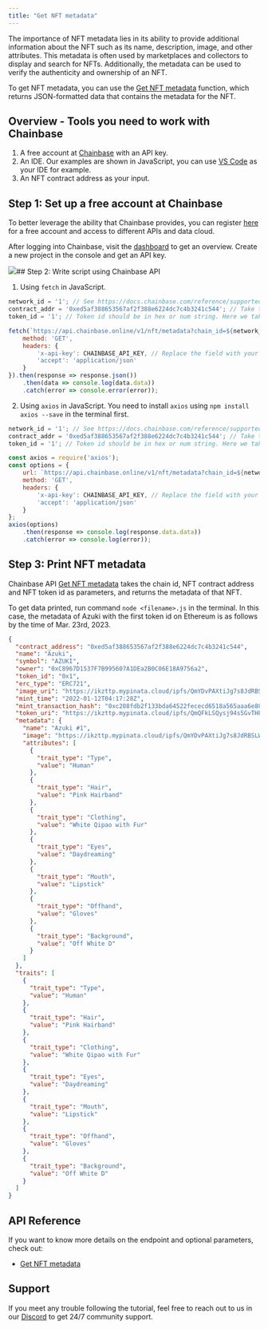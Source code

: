 ```yaml
---
title: "Get NFT metadata"
---
```


The importance of NFT metadata lies in its ability to provide additional information about the NFT such as its name, description, image, and other attributes. This metadata is often used by marketplaces and collectors to display and search for NFTs. Additionally, the metadata can be used to verify the authenticity and ownership of an NFT.

To get NFT metadata, you can use the [Get NFT metadata](/api-reference/web3-api/nft/nft-metadata/get-nft-metadata) function, which returns JSON-formatted data that contains the metadata for the NFT.

## Overview - Tools you need to work with Chainbase

1. A free account at [Chainbase](https://www.chainbase.com) with an API key.
2. An IDE. Our examples are shown in JavaScript, you can use [VS Code](https://code.visualstudio.com/) as your IDE for example.
3. An NFT contract address as your input.

## Step 1: Set up a free account at Chainbase

To better leverage the ability that Chainbase provides, you can register [here](http://www.chainbase.com/register) for a free account and access to different APIs and data cloud.

After logging into Chainbase, visit the [dashboard](https://console.chainbase.com/) to get an overview. Create a new project in the console and get an API key.

![](https://files.readme.io/e44419d-image.png)## Step 2: Write script using Chainbase API

1. Using `fetch` in JavaScript.

```jsx
network_id = '1'; // See https://docs.chainbase.com/reference/supported-chains to get the id of different chains.
contract_addr = '0xed5af388653567af2f388e6224dc7c4b3241c544'; // Take the contract address of Azuki as an example.
token_id = '1'; // Token id should be in hex or num string. Here we take 1 as example.

fetch(`https://api.chainbase.online/v1/nft/metadata?chain_id=${network_id}&contract_address=${contract_addr}&token_id=${token_id}`, {
    method: 'GET',
    headers: {
        'x-api-key': CHAINBASE_API_KEY, // Replace the field with your API key.
        'accept': 'application/json'
    }
}).then(response => response.json())
    .then(data => console.log(data.data))
    .catch(error => console.error(error));
```

2. Using `axios` in JavaScript. You need to install `axios` using `npm install axios --save` in the terminal first.

```jsx
network_id = '1'; // See https://docs.chainbase.com/reference/supported-chains to get the id of different chains.
contract_addr = '0xed5af388653567af2f388e6224dc7c4b3241c544'; // Take the contract address of Azuki as an example.
token_id = '1'; // Token id should be in hex or num string. Here we take 1 as example.

const axios = require('axios');
const options = {
    url: `https://api.chainbase.online/v1/nft/metadata?chain_id=${network_id}&contract_address=${contract_addr}&token_id=${token_id}`,
    method: 'GET',
    headers: {
        'x-api-key': CHAINBASE_API_KEY, // Replace the field with your API key.
        'accept': 'application/json'
    }
};
axios(options)
    .then(response => console.log(response.data.data))
    .catch(error => console.log(error));
```

## Step 3: Print NFT metadata

Chainbase API [Get NFT metadata](/api-reference/web3-api/nft/nft-metadata/get-nft-metadata) takes the chain id, NFT contract address and NFT token id as parameters, and returns the metadata of that NFT.

To get data printed, run command `node <filename>.js` in the terminal. In this case, the metadata of Azuki with the first token id on Ethereum is as follows by the time of Mar. 23rd, 2023.

```json
{
  "contract_address": "0xed5af388653567af2f388e6224dc7c4b3241c544",
  "name": "Azuki",
  "symbol": "AZUKI",
  "owner": "0xC8967D1537F7B995607A1DEa2B0C06E18A9756a2",
  "token_id": "0x1",
  "erc_type": "ERC721",
  "image_uri": "https://ikzttp.mypinata.cloud/ipfs/QmYDvPAXtiJg7s8JdRBSLWdgSphQdac8j1YuQNNxcGE1hg/1.png",
  "mint_time": "2022-01-12T04:17:28Z",
  "mint_transaction_hash": "0xc208fdb2f133bda64522fececd6518a565aaa6e8801b0a776f2f93c922fe9420",
  "token_uri": "https://ikzttp.mypinata.cloud/ipfs/QmQFkLSQysj94s5GvTHPyzTxrawwtjgiiYS2TBLgrvw8CW/1",
  "metadata": {
    "name": "Azuki #1",
    "image": "https://ikzttp.mypinata.cloud/ipfs/QmYDvPAXtiJg7s8JdRBSLWdgSphQdac8j1YuQNNxcGE1hg/1.png",
    "attributes": [
      {
        "trait_type": "Type",
        "value": "Human"
      },
      {
        "trait_type": "Hair",
        "value": "Pink Hairband"
      },
      {
        "trait_type": "Clothing",
        "value": "White Qipao with Fur"
      },
      {
        "trait_type": "Eyes",
        "value": "Daydreaming"
      },
      {
        "trait_type": "Mouth",
        "value": "Lipstick"
      },
      {
        "trait_type": "Offhand",
        "value": "Gloves"
      },
      {
        "trait_type": "Background",
        "value": "Off White D"
      }
    ]
  },
  "traits": [
    {
      "trait_type": "Type",
      "value": "Human"
    },
    {
      "trait_type": "Hair",
      "value": "Pink Hairband"
    },
    {
      "trait_type": "Clothing",
      "value": "White Qipao with Fur"
    },
    {
      "trait_type": "Eyes",
      "value": "Daydreaming"
    },
    {
      "trait_type": "Mouth",
      "value": "Lipstick"
    },
    {
      "trait_type": "Offhand",
      "value": "Gloves"
    },
    {
      "trait_type": "Background",
      "value": "Off White D"
    }
  ]
}
```

## API Reference

If you want to know more details on the endpoint and optional parameters, check out:

- [Get NFT metadata](/api-reference/web3-api/nft/nft-metadata/get-nft-metadata)

## Support

If you meet any trouble following the tutorial, feel free to reach out to us in our [Discord](https://chainbase.com/discord) to get 24/7 community support.
